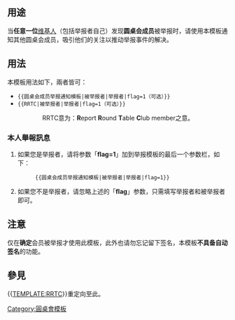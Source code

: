 <includeonly><!-- 在這裡加入模板的保護標識 --></includeonly><noinclude>{{template doc page viewed directly}}</noinclude>
<!-- 在本行下編輯模板說明 -->

==用途==
当'''任意一位'''[[WP:維基人|维基人]]（包括举报者自己）发现'''圆桌会成员'''被举报时，请使用本模板通知其他圆桌会成员，吸引他们的关注以推动举报事件的解决。

== 用法 ==
本模板用法如下，兩者皆可：
*<code><nowiki>{{圆桌会成员举报通知模板|被举报者|举报者|flag=1（可选）}}</nowiki></code>
*<code><nowiki>{{RRTC|被举报者|举报者|flag=1（可选）}}</nowiki></code>
::RRTC意为：'''R'''eport '''R'''ound '''T'''able '''C'''lub member之意。
===本人舉報訊息===
#如果您是举报者，请将参数「'''flag=1'''」加到举报模板的最后一个参数栏，如下：
#:<code><nowiki>{{圆桌会成员举报通知模板|被举报者|举报者|flag=1}}</nowiki></code>
#如果您不是举报者，请忽略上述的「'''flag'''」参数，只需填写举报者和被举报者即可。

==注意==
仅在'''确定'''会员被举报才使用此模板，此外也请勿忘记留下签名，本模板'''不具备自动签名'''的功能。

== 參見 ==
{{[[TEMPLATE:RRTC]]}}重定向至此。
<includeonly>
<!-- 本行下加入模板的分類 -->
[[Category:圓桌會模板]]
<!-- 本行下加入模板的跨語言鏈接 -->

</includeonly>